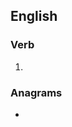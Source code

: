 ==English==

===Verb===
{{head|en|verb form}}

# {{en-past of|interfile}}

===Anagrams===
* {{anagrams|en|infiltered}}